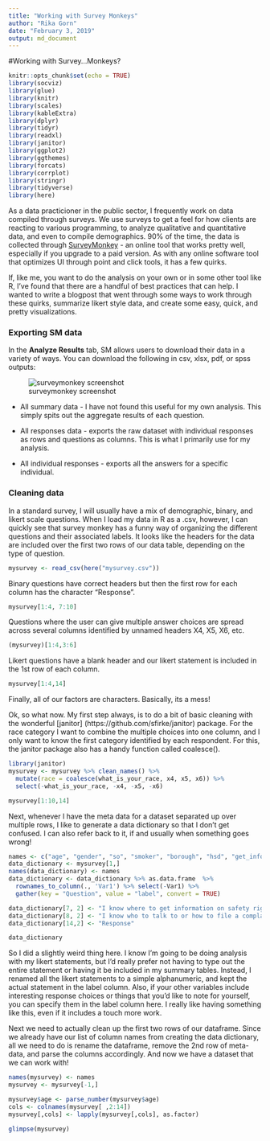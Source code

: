 ```yaml
---
title: "Working with Survey Monkeys"
author: "Rika Gorn"
date: "February 3, 2019"
output: md_document
---
```


#Working with Survey...Monkeys?

```r
knitr::opts_chunk$set(echo = TRUE)
library(socviz)
library(glue)
library(knitr)
library(scales)
library(kableExtra)
library(dplyr)
library(tidyr)
library(readxl)
library(janitor)
library(ggplot2)
library(ggthemes)
library(forcats)
library(corrplot)
library(stringr)
library(tidyverse)
library(here)
```

As a data practicioner in the public sector, I frequently work on data compiled through surveys. We use surveys to get a feel for how clients are reacting to various programming, to analyze qualitative and quantitative data, and even to compile demographics. 90% of the time, the data is collected through [SurveyMonkey](http://surveymonkey.com) - an online tool that works pretty well, especially if you upgrade to a paid version. As with any online software tool that optimizes UI through point and click tools, it has a few quirks. 

If, like me, you want to do the analysis on your own or in some other tool like R, I've found that there are a handful of best practices that can help.  I wanted to write a blogpost that went through some ways to work through these quirks, summarize likert style data, and create some easy, quick, and pretty visualizations.

### Exporting SM data

In the **Analyze Results** tab, SM allows users to download their data in a variety of ways. You can download the following in csv, xlsx, pdf, or spss outputs: 

![surveymonkey screenshot]("export.png")

* All summary data - I have not found this useful for my own analysis. This simply spits out the aggregate results of each question. 

* All responses data - exports the raw dataset with individual responses as rows and questions as columns. This is what I primarily use for my analysis.

* All individual responses - exports all the answers for a specific individual.

### Cleaning data

In a standard survey, I will usually have a mix of demographic, binary, and likert scale questions. When I load my data in R as a .csv, however, I can quickly see that survey monkey has a funny way of organizing the different questions and their associated labels. It looks like the headers for the data are included over the first two rows of our data table, depending on the type of question. 


```r
mysurvey <- read_csv(here("mysurvey.csv"))
```

Binary questions have correct headers but then the first row for each column has the character "Response". 
```r
mysurvey[1:4, 7:10]
```

Questions where the user can give multiple answer choices are spread across several columns identified by unnamed headers X4, X5, X6, etc.
```r
(mysurvey)[1:4,3:6]
```

Likert questions have a blank header and our likert statement is included in the 1st row of each column. 
```r
mysurvey[1:4,14]
```

Finally, all of our factors are characters. Basically, its a mess!

Ok, so what now. My first step always, is to do a bit of basic cleaning with the wonderful [janitor] (https://github.com/sfirke/janitor) package. For the race category I want to combine the multiple choices into one column, and I only want to know the first category identified by each respondent. For this, the janitor package also has a handy function called coalesce(). 

```r
library(janitor)
mysurvey <- mysurvey %>% clean_names() %>% 
  mutate(race = coalesce(what_is_your_race, x4, x5, x6)) %>% 
  select(-what_is_your_race, -x4, -x5, -x6)  
```

```r
mysurvey[1:10,14]
```
  
Next, whenever I have the meta data for a dataset separated up over multiple rows, I like to generate a data dictionary so that I don't get confused. I can also refer back to it, if and usually when something goes wrong!

```r
names <- c("age", "gender", "so", "smoker", "borough", "hsd", "get_info", "file_complaint", "Q1", "Q2", "Q3", "Q4", "Q5", "race")
data_dictionary <- mysurvey[1,] 
names(data_dictionary) <- names
data_dictionary <- data_dictionary %>% as.data.frame  %>% 
  rownames_to_column(., 'Var1') %>% select(-Var1) %>% 
  gather(key = "Question", value = "label", convert = TRUE)

data_dictionary[7, 2] <- "I know where to get information on safety rights and/or reporting"
data_dictionary[8, 2] <- "I know who to talk to or how to file a complaint if I feel unsafe"
data_dictionary[14,2] <- "Response"

data_dictionary
```

So I did a slightly weird thing here. I know I'm going to be doing analysis with my likert statements, but I'd really prefer not having to type out the entire statement or having it be included in my summary tables. Instead, I renamed all the likert statements to a simple alphanumeric, and kept the actual statement in the label column. Also, if your other variables include interesting response choices or things that you'd like to note for yourself, you can specify them in the label column here. I really like having something like this, even if it includes a touch more work. 

Next we need to actually clean up the first two rows of our dataframe. Since we already have our list of column names from creating the data dictionary, all we need to do is rename the dataframe, remove the 2nd row of meta-data, and parse the columns accordingly. And now we have a dataset that we can work with!

```r
names(mysurvey) <- names
mysurvey <- mysurvey[-1,]   

mysurvey$age <- parse_number(mysurvey$age)
cols <- colnames(mysurvey[ ,2:14])
mysurvey[,cols] <- lapply(mysurvey[,cols], as.factor)

glimpse(mysurvey)

```




